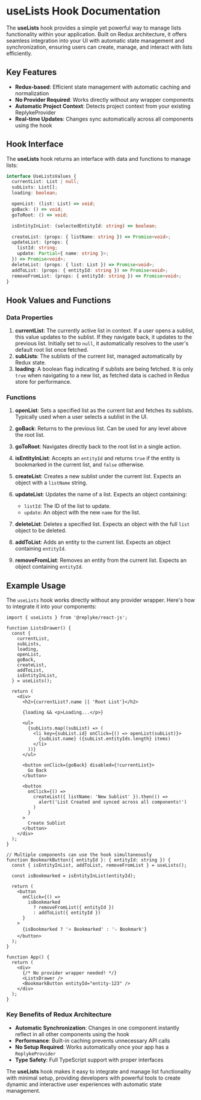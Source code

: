 
# useLists Hook Documentation

The **useLists** hook provides a simple yet powerful way to manage lists functionality within your application. Built on Redux architecture, it offers seamless integration into your UI with automatic state management and synchronization, ensuring users can create, manage, and interact with lists efficiently.

## Key Features

- **Redux-based**: Efficient state management with automatic caching and normalization
- **No Provider Required**: Works directly without any wrapper components
- **Automatic Project Context**: Detects project context from your existing ReplykeProvider
- **Real-time Updates**: Changes sync automatically across all components using the hook

## Hook Interface

The **useLists** hook returns an interface with data and functions to manage lists:

```typescript
interface UseListsValues {
  currentList: List | null;
  subLists: List[];
  loading: boolean;

  openList: (list: List) => void;
  goBack: () => void;
  goToRoot: () => void;

  isEntityInList: (selectedEntityId: string) => boolean;

  createList: (props: { listName: string }) => Promise<void>;
  updateList: (props: {
    listId: string;
    update: Partial<{ name: string }>;
  }) => Promise<void>;
  deleteList: (props: { list: List }) => Promise<void>;
  addToList: (props: { entityId: string }) => Promise<void>;
  removeFromList: (props: { entityId: string }) => Promise<void>;
}
```

## Hook Values and Functions

### Data Properties

1.  **currentList**: The currently active list in context. If a user opens a sublist, this value updates to the sublist. If they navigate back, it updates to the previous list. Initially set to `null`, it automatically resolves to the user's default root list once fetched.
2.  **subLists**: The sublists of the current list, managed automatically by Redux state.
3.  **loading**: A boolean flag indicating if sublists are being fetched. It is only `true` when navigating to a new list, as fetched data is cached in Redux store for performance.

### Functions

1.  **openList**: Sets a specified list as the current list and fetches its sublists. Typically used when a user selects a sublist in the UI.
    
2.  **goBack**: Returns to the previous list. Can be used for any level above the root list.
    
3.  **goToRoot**: Navigates directly back to the root list in a single action.
    
4.  **isEntityInList**: Accepts an `entityId` and returns `true` if the entity is bookmarked in the current list, and `false` otherwise.
    
5.  **createList**: Creates a new sublist under the current list. Expects an object with a `listName` string.
    
6.  **updateList**: Updates the name of a list. Expects an object containing:
    
    -   `listId`: The ID of the list to update.
    -   `update`: An object with the new `name` for the list.
7.  **deleteList**: Deletes a specified list. Expects an object with the full `list` object to be deleted.
    
8.  **addToList**: Adds an entity to the current list. Expects an object containing `entityId`.
    
9.  **removeFromList**: Removes an entity from the current list. Expects an object containing `entityId`.
    

## Example Usage

The `useLists` hook works directly without any provider wrapper. Here's how to integrate it into your components:

```tsx
import { useLists } from '@replyke/react-js';

function ListsDrawer() {
  const {
    currentList,
    subLists,
    loading,
    openList,
    goBack,
    createList,
    addToList,
    isEntityInList,
  } = useLists();

  return (
    <div>
      <h2>{currentList?.name || 'Root List'}</h2>

      {loading && <p>Loading...</p>}

      <ul>
        {subLists.map((subList) => (
          <li key={subList.id} onClick={() => openList(subList)}>
            {subList.name} ({subList.entityIds.length} items)
          </li>
        ))}
      </ul>

      <button onClick={goBack} disabled={!currentList}>
        Go Back
      </button>

      <button
        onClick={() =>
          createList({ listName: 'New Sublist' }).then(() =>
            alert('List Created and synced across all components!')
          )
        }
      >
        Create Sublist
      </button>
    </div>
  );
}

// Multiple components can use the hook simultaneously
function BookmarkButton({ entityId }: { entityId: string }) {
  const { isEntityInList, addToList, removeFromList } = useLists();

  const isBookmarked = isEntityInList(entityId);

  return (
    <button
      onClick={() =>
        isBookmarked
          ? removeFromList({ entityId })
          : addToList({ entityId })
      }
    >
      {isBookmarked ? '⭐ Bookmarked' : '☆ Bookmark'}
    </button>
  );
}

function App() {
  return (
    <div>
      {/* No provider wrapper needed! */}
      <ListsDrawer />
      <BookmarkButton entityId="entity-123" />
    </div>
  );
}
```

### Key Benefits of Redux Architecture

- **Automatic Synchronization**: Changes in one component instantly reflect in all other components using the hook
- **Performance**: Built-in caching prevents unnecessary API calls
- **No Setup Required**: Works automatically once your app has a `ReplykeProvider`
- **Type Safety**: Full TypeScript support with proper interfaces

The **useLists** hook makes it easy to integrate and manage list functionality with minimal setup, providing developers with powerful tools to create dynamic and interactive user experiences with automatic state management.